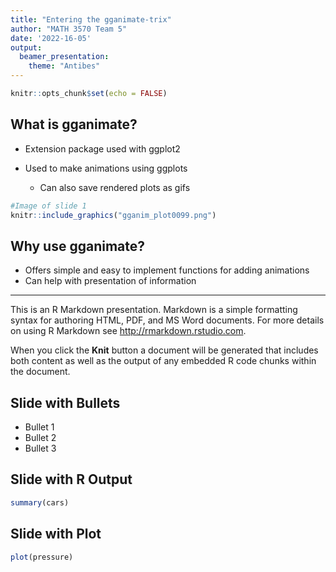 ```yaml
---
title: "Entering the gganimate-trix"
author: "MATH 3570 Team 5"
date: '2022-16-05'
output: 
  beamer_presentation:
    theme: "Antibes"
---
```


```r
knitr::opts_chunk$set(echo = FALSE)
```

## What is gganimate?
- Extension package used with ggplot2  
  
- Used to make animations using ggplots  
  - Can also save rendered plots as gifs  

```r
#Image of slide 1
knitr::include_graphics("gganim_plot0099.png")
```

## Why use gganimate?  
- Offers simple and easy to implement functions for adding animations
- Can help with presentation of information

---  
This is an R Markdown presentation. Markdown is a simple formatting syntax for authoring HTML, PDF, and MS Word documents. For more details on using R Markdown see <http://rmarkdown.rstudio.com>.

When you click the **Knit** button a document will be generated that includes both content as well as the output of any embedded R code chunks within the document.

## Slide with Bullets

- Bullet 1
- Bullet 2
- Bullet 3

## Slide with R Output

```r
summary(cars)
```

## Slide with Plot

```r
plot(pressure)
```

